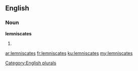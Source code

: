 ==English==

===Noun===
'''lemniscates'''

# {{plural of|[[lemniscate]]}}

[[Category:English plurals]]

[[ar:lemniscates]]
[[fr:lemniscates]]
[[ku:lemniscates]]
[[my:lemniscates]]